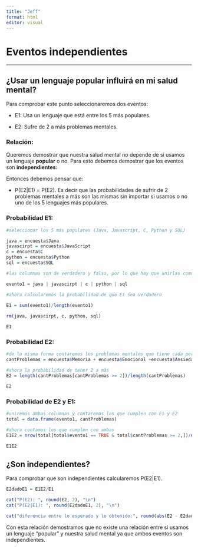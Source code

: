 ```yaml
---
title: "Jeff"
format: html
editor: visual
---
```


# Eventos independientes

------------------------------------------------------------------------

## ¿Usar un lenguaje popular influirá en mi salud mental?

Para comprobar este punto seleccionaremos dos eventos:

-   E1: Usa un lenguaje que está entre los 5 más populares.

-   E2: Sufre de 2 a más problemas mentales.

### Relación:

Queremos demostrar que nuestra salud mental no depende de si usamos un lenguaje **popular** o no. Para esto debemos demostrar que los eventos son **independientes:**

Entonces debemos pensar que:

-   P(E2\|E1) = P(E2). Es decir que las probabilidades de sufrir de 2 problemas mentales a más son las mismas sin importar si usamos o no uno de los 5 lenguajes más populares.

### Probabilidad E1:

```r
#seleccionar los 5 más populares (Java, Javascript, C, Python y SQL)

java = encuesta$Java
javascirpt = encuesta$JavaScript
c = encuesta$C
python = encuesta$Python
sql = encuesta$SQL

#las columnas son de verdadero y falso, por lo que hay que unirlas como si de ORs se trataran

evento1 = java | javascirpt | c | python | sql

#ahora calcularemos la probabilidad de que E1 sea verdadero
	
E1 = sum(evento1)/length(evento1)

rm(java, javascirpt, c, python, sql)

E1

```

### Probabilidad E2:

```r
#de la misma forma contaremos los problemas mentales que tiene cada persona
cantProblemas = encuesta$Memoria + encuesta$Emocional +encuesta$Ansiedad + encuesta$Autismo +encuesta$Aprendizaje

#ahora la probabilidad de tener 2 a más
E2 = length(cantProblemas[cantProblemas >= 2])/length(cantProblemas)

E2

```

### Probabilidad de E2 y E1:

```r

#uniremos ambas columnas y contaremos las que cumplen con E1 y E2
total = data.frame(evento1, cantProblemas)

#ahora contamos los que cumplen con ambas
E1E2 = nrow(total[total$evento1 == TRUE & total$cantProblemas >= 2,])/nrow(total)

E1E2

```

## ¿Son independientes?

Para comprobar que son independientes calcularemos P(E2\|E1).

```r

E2dadoE1 = E1E2/E1

cat("P(E2): ", round(E2, 2), "\n")
cat("P(E2|E1): ", round(E2dadoE1, 2), "\n")

cat("diferencia entre lo esperado y lo obtenido:", round(abs(E2 - E2dadoE1),2))
```

Con esta relación demostramos que no existe una relación entre si usamos un lenguaje "popular" y nuestra salud mental ya que ambos eventos son independientes.
